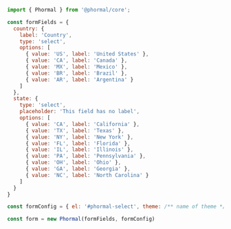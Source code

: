 ```js copy
import { Phormal } from '@phormal/core';

const formFields = {
  country: {
    label: 'Country',
    type: 'select',
    options: [
      { value: 'US', label: 'United States' },
      { value: 'CA', label: 'Canada' },
      { value: 'MX', label: 'Mexico' },
      { value: 'BR', label: 'Brazil' },
      { value: 'AR', label: 'Argentina' }
    ]
  },
  state: {
    type: 'select',
    placeholder: 'This field has no label',
    options: [
      { value: 'CA', label: 'California' },
      { value: 'TX', label: 'Texas' },
      { value: 'NY', label: 'New York' },
      { value: 'FL', label: 'Florida' },
      { value: 'IL', label: 'Illinois' },
      { value: 'PA', label: 'Pennsylvania' },
      { value: 'OH', label: 'Ohio' },
      { value: 'GA', label: 'Georgia' },
      { value: 'NC', label: 'North Carolina' }
    ]
  }
}

const formConfig = { el: '#phormal-select', theme: /** name of theme */ }

const form = new Phormal(formFields, formConfig)
```